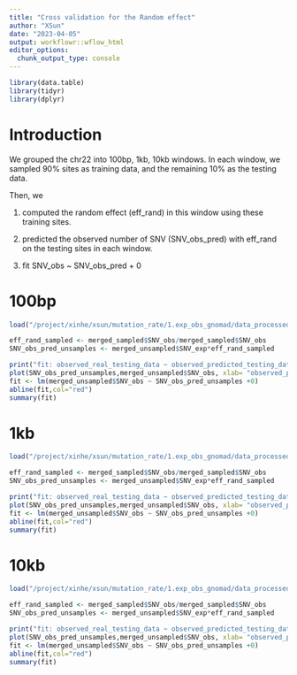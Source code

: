 ```yaml
---
title: "Cross validation for the Random effect"
author: "XSun"
date: "2023-04-05"
output: workflowr::wflow_html
editor_options:
  chunk_output_type: console
---
```


```r
library(data.table)
library(tidyr)
library(dplyr)
```

# Introduction

We grouped the chr22 into 100bp, 1kb, 10kb windows. In each window, we sampled 90% sites as training data, and the remaining 10% as the testing data.

Then, we 

1. computed the random effect (eff_rand) in this window using these training sites. 

2. predicted the observed number of SNV (SNV_obs_pred) with eff_rand on the testing sites in each window.

3. fit SNV_obs ~ SNV_obs_pred + 0 


# 100bp

```r

load("/project/xinhe/xsun/mutation_rate/1.exp_obs_gnomad/data_processed/chr22/cv_100bp.rdata")

eff_rand_sampled <- merged_sampled$SNV_obs/merged_sampled$SNV_obs
SNV_obs_pred_unsamples <- merged_unsampled$SNV_exp*eff_rand_sampled

print("fit: observed_real_testing_data ~ observed_predicted_testing_data  + 0")
plot(SNV_obs_pred_unsamples,merged_unsampled$SNV_obs, xlab= "observed_predicted_testing_data",ylab = " observed_real_testing_data")
fit <- lm(merged_unsampled$SNV_obs ~ SNV_obs_pred_unsamples +0)
abline(fit,col="red")
summary(fit)
```


# 1kb

```r

load("/project/xinhe/xsun/mutation_rate/1.exp_obs_gnomad/data_processed/chr22/cv_1kb.rdata")

eff_rand_sampled <- merged_sampled$SNV_obs/merged_sampled$SNV_obs
SNV_obs_pred_unsamples <- merged_unsampled$SNV_exp*eff_rand_sampled

print("fit: observed_real_testing_data ~ observed_predicted_testing_data  + 0")
plot(SNV_obs_pred_unsamples,merged_unsampled$SNV_obs, xlab= "observed_predicted_testing_data",ylab = " observed_real_testing_data")
fit <- lm(merged_unsampled$SNV_obs ~ SNV_obs_pred_unsamples +0)
abline(fit,col="red")
summary(fit)
```


# 10kb

```r

load("/project/xinhe/xsun/mutation_rate/1.exp_obs_gnomad/data_processed/chr22/cv_10kb.rdata")

eff_rand_sampled <- merged_sampled$SNV_obs/merged_sampled$SNV_obs
SNV_obs_pred_unsamples <- merged_unsampled$SNV_exp*eff_rand_sampled

print("fit: observed_real_testing_data ~ observed_predicted_testing_data  + 0")
plot(SNV_obs_pred_unsamples,merged_unsampled$SNV_obs, xlab= "observed_predicted_testing_data",ylab = " observed_real_testing_data")
fit <- lm(merged_unsampled$SNV_obs ~ SNV_obs_pred_unsamples +0)
abline(fit,col="red")
summary(fit)
```

<!-- # 100bp -->

<!-- ```{r echo=FALSE, message=FALSE, warning=FALSE,fig.height=5, fig.width=5} -->
<!-- merged <- fread("/project/xinhe/xsun/mutation_rate/1.exp_obs_gnomad/data_processed/chr22/merged_expobs_rescale_chr22_addwindowinfo_100bp.csv.gz") -->

<!-- set.seed(1) -->
<!-- merged_grouped <- merged %>% -->
<!--   group_by(window) %>% -->
<!--   mutate(sampled = ifelse(runif(n()) <= 0.9, "sampled", "not_sampled"))%>% -->
<!--   group_by(window, sampled)%>% -->
<!--   group_by(window, sampled) %>% -->
<!--   summarise(start = min(POS), -->
<!--             end = max(POS), -->
<!--             SNV_exp = sum(p_rescale, na.rm = TRUE), -->
<!--             SNV_obs = sum(!duplicated(POS[!is.na(AC)]))) -->

<!-- merged_sampled <- filter(merged_grouped,sampled =="sampled") -->
<!-- merged_unsampled <- filter(merged_grouped,sampled =="not_sampled") -->

<!-- eff_rand_sampled <- merged_sampled$SNV_obs/merged_sampled$SNV_obs -->
<!-- SNV_obs_pred_unsamples <- merged_unsampled$SNV_exp*eff_rand_sampled -->

<!-- print("fit: observed_real_testing_data ~ observed_predicted_testing_data  + 0") -->
<!-- plot(SNV_obs_pred_unsamples,merged_unsampled$SNV_obs, xlab= "observed_predicted_testing_data",ylab = " observed_real_testing_data") -->
<!-- fit <- lm(merged_unsampled$SNV_obs ~ SNV_obs_pred_unsamples +0) -->
<!-- abline(fit,col="red") -->
<!-- summary(fit) -->
<!-- ``` -->



<!-- # 1kb  -->

<!-- ```{r echo=FALSE, message=FALSE, warning=FALSE,fig.height=5, fig.width=5} -->
<!-- merged <- fread("/project/xinhe/xsun/mutation_rate/1.exp_obs_gnomad/data_processed/chr22/merged_expobs_rescale_chr22_addwindowinfo_1kb.csv.gz") -->

<!-- set.seed(1) -->
<!-- merged_grouped <- merged %>% -->
<!--   group_by(window) %>% -->
<!--   mutate(sampled = ifelse(runif(n()) <= 0.9, "sampled", "not_sampled"))%>% -->
<!--   group_by(window, sampled)%>% -->
<!--   group_by(window, sampled) %>% -->
<!--   summarise(start = min(POS), -->
<!--             end = max(POS), -->
<!--             SNV_exp = sum(p_rescale, na.rm = TRUE), -->
<!--             SNV_obs = sum(!duplicated(POS[!is.na(AC)]))) -->

<!-- merged_sampled <- filter(merged_grouped,sampled =="sampled") -->
<!-- merged_unsampled <- filter(merged_grouped,sampled =="not_sampled") -->

<!-- eff_rand_sampled <- merged_sampled$SNV_obs/merged_sampled$SNV_obs -->
<!-- SNV_obs_pred_unsamples <- merged_unsampled$SNV_exp*eff_rand_sampled -->

<!-- print("fit: observed_real_testing_data ~ observed_predicted_testing_data  + 0") -->
<!-- plot(SNV_obs_pred_unsamples,merged_unsampled$SNV_obs, xlab= "observed_predicted_testing_data",ylab = " observed_real_testing_data") -->
<!-- fit <- lm(merged_unsampled$SNV_obs ~ SNV_obs_pred_unsamples +0) -->
<!-- abline(fit,col="red") -->
<!-- summary(fit) -->
<!-- ``` -->



<!-- # 10kb  -->

<!-- ```{r echo=FALSE, message=FALSE, warning=FALSE,fig.height=5, fig.width=5} -->
<!-- merged <- fread("/project/xinhe/xsun/mutation_rate/1.exp_obs_gnomad/data_processed/chr22/merged_expobs_rescale_chr22_addwindowinfo_10kb.csv.gz") -->

<!-- set.seed(1) -->
<!-- merged_grouped <- merged %>% -->
<!--   group_by(window) %>% -->
<!--   mutate(sampled = ifelse(runif(n()) <= 0.9, "sampled", "not_sampled"))%>% -->
<!--   group_by(window, sampled)%>% -->
<!--   group_by(window, sampled) %>% -->
<!--   summarise(start = min(POS), -->
<!--             end = max(POS), -->
<!--             SNV_exp = sum(p_rescale, na.rm = TRUE), -->
<!--             SNV_obs = sum(!duplicated(POS[!is.na(AC)]))) -->

<!-- merged_sampled <- filter(merged_grouped,sampled =="sampled") -->
<!-- merged_unsampled <- filter(merged_grouped,sampled =="not_sampled") -->

<!-- eff_rand_sampled <- merged_sampled$SNV_obs/merged_sampled$SNV_obs -->
<!-- SNV_obs_pred_unsamples <- merged_unsampled$SNV_exp*eff_rand_sampled -->

<!-- print("fit: observed_real_testing_data ~ observed_predicted_testing_data  + 0") -->
<!-- plot(SNV_obs_pred_unsamples,merged_unsampled$SNV_obs, xlab= "observed_predicted_testing_data",ylab = " observed_real_testing_data") -->
<!-- fit <- lm(merged_unsampled$SNV_obs ~ SNV_obs_pred_unsamples +0) -->
<!-- abline(fit,col="red") -->
<!-- summary(fit) -->
<!-- ``` -->